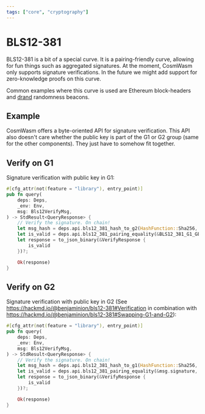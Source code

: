 ```yaml
---
tags: ["core", "cryptography"]
---
```



# BLS12-381

BLS12-381 is a bit of a special curve. It is a pairing-friendly curve, allowing
for fun things such as aggregated signatures. At the moment, CosmWasm only
supports signature verifications. In the future we might add support for
zero-knowledge proofs on this curve.

Common examples where this curve is used are Ethereum block-headers and [drand]
randomness beacons.

## Example

CosmWasm offers a byte-oriented API for signature verification. This API also
doesn't care whether the public key is part of the G1 or G2 group (same for the
other components). They just have to somehow fit together.

## Verify on G1

Signature verification with public key in G1:

```rust filename="contract.rs" template="core"
#[cfg_attr(not(feature = "library"), entry_point)]
pub fn query(
    deps: Deps,
    _env: Env,
    msg: Bls12VerifyMsg,
) -> StdResult<QueryResponse> {
    // Verify the signature. On chain!
    let msg_hash = deps.api.bls12_381_hash_to_g2(HashFunction::Sha256, &msg.msg, &msg.dst)?;
    let is_valid = deps.api.bls12_381_pairing_equality(&BLS12_381_G1_GENERATOR, &msg.signature, &msg.pubkey, &msg_hash)?;
    let response = to_json_binary(&VerifyResponse {
        is_valid
    })?;

    Ok(response)
}
```

## Verify on G2

Signature verification with public key in G2 (See https://hackmd.io/@benjaminion/bls12-381#Verification in combination with https://hackmd.io/@benjaminion/bls12-381#Swapping-G1-and-G2):

```rust filename="contract.rs" template="core"
#[cfg_attr(not(feature = "library"), entry_point)]
pub fn query(
    deps: Deps,
    _env: Env,
    msg: Bls12VerifyMsg,
) -> StdResult<QueryResponse> {
    // Verify the signature. On chain!
    let msg_hash = deps.api.bls12_381_hash_to_g1(HashFunction::Sha256, &msg.msg, &msg.dst)?;
    let is_valid = deps.api.bls12_381_pairing_equality(&msg.signature, &BLS12_381_G2_GENERATOR, &msg_hash, &msg.pubkey)?;
    let response = to_json_binary(&VerifyResponse {
        is_valid
    })?;

    Ok(response)
}
```

[drand]: https://drand.love/
